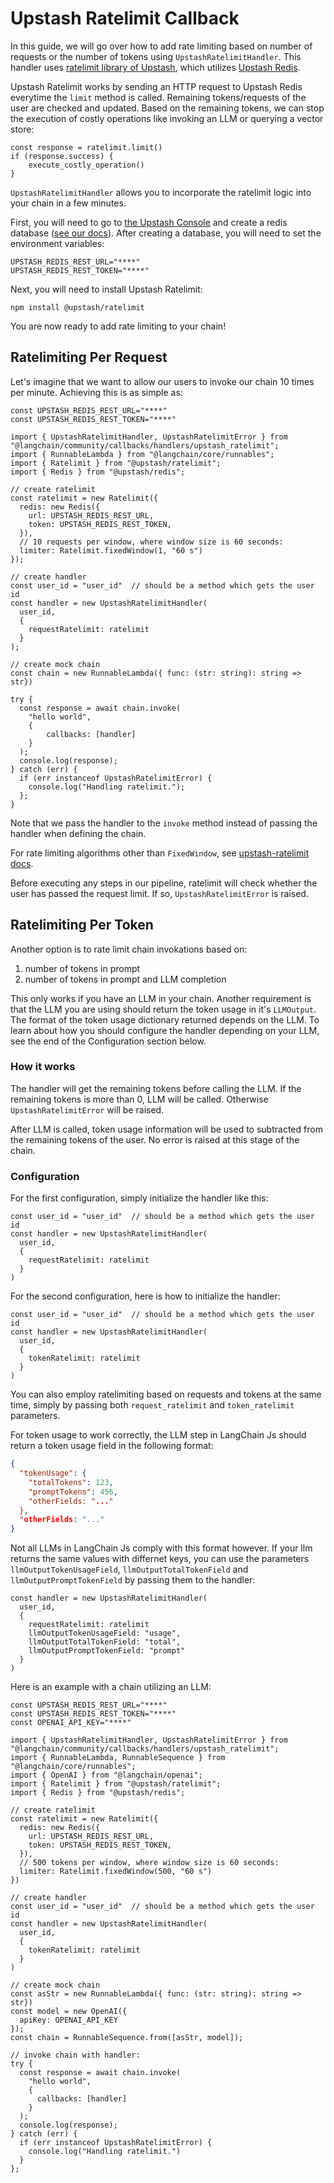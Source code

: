 # Upstash Ratelimit Callback

In this guide, we will go over how to add rate limiting based on number of requests or the number of tokens using `UpstashRatelimitHandler`. This handler uses [ratelimit library of Upstash](https://github.com/upstash/ratelimit-js/), which utilizes [Upstash Redis](https://upstash.com/docs/redis/overall/getstarted).

Upstash Ratelimit works by sending an HTTP request to Upstash Redis everytime the `limit` method is called. Remaining tokens/requests of the user are checked and updated. Based on the remaining tokens, we can stop the execution of costly operations like invoking an LLM or querying a vector store:

```tsx
const response = ratelimit.limit()
if (response.success) {
    execute_costly_operation()    
}
```

`UpstashRatelimitHandler` allows you to incorporate the ratelimit logic into your chain in a few minutes.

First, you will need to go to [the Upstash Console](https://console.upstash.com/login) and create a redis database ([see our docs](https://upstash.com/docs/redis/overall/getstarted)). After creating a database, you will need to set the environment variables:

```
UPSTASH_REDIS_REST_URL="****"
UPSTASH_REDIS_REST_TOKEN="****"
```

Next, you will need to install Upstash Ratelimit:

```
npm install @upstash/ratelimit
```

You are now ready to add rate limiting to your chain!

## Ratelimiting Per Request

Let's imagine that we want to allow our users to invoke our chain 10 times per minute. Achieving this is as simple as:

```tsx
const UPSTASH_REDIS_REST_URL="****"
const UPSTASH_REDIS_REST_TOKEN="****"

import { UpstashRatelimitHandler, UpstashRatelimitError } from "@langchain/community/callbacks/handlers/upstash_ratelimit";
import { RunnableLambda } from "@langchain/core/runnables";
import { Ratelimit } from "@upstash/ratelimit";
import { Redis } from "@upstash/redis";

// create ratelimit
const ratelimit = new Ratelimit({
  redis: new Redis({
    url: UPSTASH_REDIS_REST_URL,
    token: UPSTASH_REDIS_REST_TOKEN,
  }),
  // 10 requests per window, where window size is 60 seconds:
  limiter: Ratelimit.fixedWindow(1, "60 s")
});

// create handler
const user_id = "user_id"  // should be a method which gets the user id
const handler = new UpstashRatelimitHandler(
  user_id,
  {
    requestRatelimit: ratelimit
  }
);

// create mock chain
const chain = new RunnableLambda({ func: (str: string): string => str})

try {
  const response = await chain.invoke(
    "hello world",
    {
        callbacks: [handler]
    }
  );
  console.log(response);
} catch (err) {
  if (err instanceof UpstashRatelimitError) {
    console.log("Handling ratelimit.");
  };
}
```

Note that we pass the handler to the `invoke` method instead of passing the handler when defining the chain.

For rate limiting algorithms other than `FixedWindow`, see [upstash-ratelimit docs](https://upstash.com/docs/oss/sdks/ts/ratelimit/algorithms).

Before executing any steps in our pipeline, ratelimit will check whether the user has passed the request limit. If so, `UpstashRatelimitError` is raised.

## Ratelimiting Per Token

Another option is to rate limit chain invokations based on:
1. number of tokens in prompt
2. number of tokens in prompt and LLM completion

This only works if you have an LLM in your chain. Another requirement is that the LLM you are using should return the token usage in it's `LLMOutput`. The format of the token usage dictionary returned depends on the LLM. To learn about how you should configure the handler depending on your LLM, see the end of the Configuration section below.

### How it works

The handler will get the remaining tokens before calling the LLM. If the remaining tokens is more than 0, LLM will be called. Otherwise `UpstashRatelimitError` will be raised.

After LLM is called, token usage information will be used to subtracted from the remaining tokens of the user. No error is raised at this stage of the chain.

### Configuration

For the first configuration, simply initialize the handler like this:

```tsx
const user_id = "user_id"  // should be a method which gets the user id
const handler = new UpstashRatelimitHandler(
  user_id,
  {
    requestRatelimit: ratelimit
  }
)
```

For the second configuration, here is how to initialize the handler:

```tsx
const user_id = "user_id"  // should be a method which gets the user id
const handler = new UpstashRatelimitHandler(
  user_id,
  {
    tokenRatelimit: ratelimit
  }
)
```

You can also employ ratelimiting based on requests and tokens at the same time, simply by passing both `request_ratelimit` and `token_ratelimit` parameters.

For token usage to work correctly, the LLM step in LangChain Js should return a token usage field in the following format:

```json
{
  "tokenUsage": {
    "totalTokens": 123,
    "promptTokens": 456,
    "otherFields: "..."
  },
  "otherFields: "..."
}
```

Not all LLMs in LangChain Js comply with this format however. If your llm returns the same values with differnet keys, you can use the parameters `llmOutputTokenUsageField`, `llmOutputTotalTokenField` and `llmOutputPromptTokenField` by passing them to the handler:

```tsx
const handler = new UpstashRatelimitHandler(
  user_id,
  {
    requestRatelimit: ratelimit
    llmOutputTokenUsageField: "usage",
    llmOutputTotalTokenField: "total",
    llmOutputPromptTokenField: "prompt"
  }
)
```

Here is an example with a chain utilizing an LLM:

```tsx
const UPSTASH_REDIS_REST_URL="****"
const UPSTASH_REDIS_REST_TOKEN="****"
const OPENAI_API_KEY="****"

import { UpstashRatelimitHandler, UpstashRatelimitError } from "@langchain/community/callbacks/handlers/upstash_ratelimit";
import { RunnableLambda, RunnableSequence } from "@langchain/core/runnables";
import { OpenAI } from "@langchain/openai";
import { Ratelimit } from "@upstash/ratelimit";
import { Redis } from "@upstash/redis";

// create ratelimit
const ratelimit = new Ratelimit({
  redis: new Redis({
    url: UPSTASH_REDIS_REST_URL,
    token: UPSTASH_REDIS_REST_TOKEN,
  }),
  // 500 tokens per window, where window size is 60 seconds:
  limiter: Ratelimit.fixedWindow(500, "60 s")
})

// create handler
const user_id = "user_id"  // should be a method which gets the user id
const handler = new UpstashRatelimitHandler(
  user_id,
  {
    tokenRatelimit: ratelimit
  }
)

// create mock chain
const asStr = new RunnableLambda({ func: (str: string): string => str})
const model = new OpenAI({
  apiKey: OPENAI_API_KEY
});
const chain = RunnableSequence.from([asStr, model]);

// invoke chain with handler:
try {
  const response = await chain.invoke(
    "hello world",
    {
      callbacks: [handler]
    }
  );
  console.log(response);
} catch (err) {
  if (err instanceof UpstashRatelimitError) {
    console.log("Handling ratelimit.")
  }
};
```
